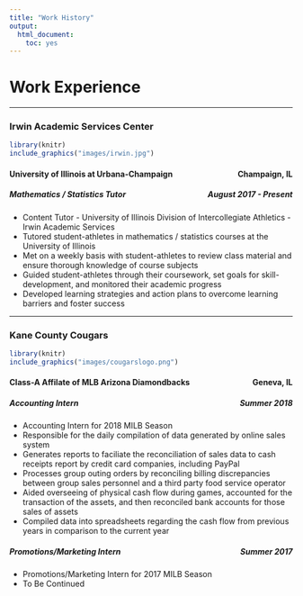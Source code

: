 ```yaml
---
title: "Work History"
output:
  html_document:
    toc: yes
---
```


<h1>Work Experience</h1>

<hr />

### Irwin Academic Services Center

```r
library(knitr)
include_graphics("images/irwin.jpg")
```

<h4 style="text-align:left;">
University of Illinois at Urbana-Champaign
<span style="float:right;">Champaign, IL</span>
</h4>

<h5 style="text-align:left;">
Mathematics / Statistics Tutor
<span style="float:right;">August 2017 - Present</span>
</h5>

* Content Tutor - University of Illinois Division of Intercollegiate Athletics - Irwin Academic Services
* Tutored student-athletes in mathematics / statistics courses at the University of Illinois
* Met on a weekly basis with student-athletes to review class material and ensure thorough knowledge of course subjects
* Guided student-athletes through their coursework, set goals for skill-development, and monitored their academic progress
* Developed learning strategies and action plans to overcome learning barriers and foster success

<hr />

### Kane County Cougars

```r
library(knitr)
include_graphics("images/cougarslogo.png")
```

<h4 style="text-align:left;">
Class-A Affilate of MLB Arizona Diamondbacks
<span style="float:right;">Geneva, IL</span>
</h4>

<h5 style="text-align:left;">
Accounting Intern
<span style="float:right;">Summer 2018</span>
</h5>

* Accounting Intern for $2018$ MILB Season
* Responsible for the daily compilation of data generated by online sales system
* Generates reports to faciliate the reconciliation of sales data to cash receipts report by credit card companies, including PayPal
* Processes group outing orders by reconciling billing discrepancies between group sales personnel and a third party food service operator
* Aided overseeing of physical cash flow during games, accounted for the transaction of the assets, and then reconciled bank accounts for those sales of assets
* Compiled data into spreadsheets regarding the cash flow from previous years in comparison to the current year

<h5 style="text-align:left;">
Promotions/Marketing Intern
<span style="float:right;">Summer 2017</span>
</h5>

* Promotions/Marketing Intern for $2017$ MILB Season
* To Be Continued

